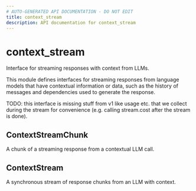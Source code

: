 ```yaml
---
# AUTO-GENERATED API DOCUMENTATION - DO NOT EDIT
title: context_stream
description: API documentation for context_stream
---
```


# context_stream

Interface for streaming responses with context from LLMs.

This module defines interfaces for streaming responses from language models that have
contextual information or data, such as the history of messages and dependencies used to
generate the response.

TODO: this interface is missing stuff from v1 like usage etc. that we collect during
the stream for convenience (e.g. calling stream.cost after the stream is done).

## <ApiType type="Alias" path="responses/context_stream/index" symbolName="ContextStreamChunk" /> ContextStreamChunk

A chunk of a streaming response from a contextual LLM call.

## <ApiType type="Class" path="responses/context_stream/index" symbolName="ContextStream" /> ContextStream

A synchronous stream of response chunks from an LLM with context.

